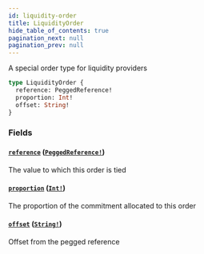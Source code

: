 ```yaml
---
id: liquidity-order
title: LiquidityOrder
hide_table_of_contents: true
pagination_next: null
pagination_prev: null
---
```



A special order type for liquidity providers

```graphql
type LiquidityOrder {
  reference: PeggedReference!
  proportion: Int!
  offset: String!
}
```


### Fields

#### [`reference`](#) ([`PeggedReference!`](/docs/testnet/graphql/enums/pegged-reference))

The value to which this order is tied


#### [`proportion`](#) ([`Int!`](/docs/testnet/graphql/scalars/int))

The proportion of the commitment allocated to this order


#### [`offset`](#) ([`String!`](/docs/testnet/graphql/scalars/string))

Offset from the pegged reference




